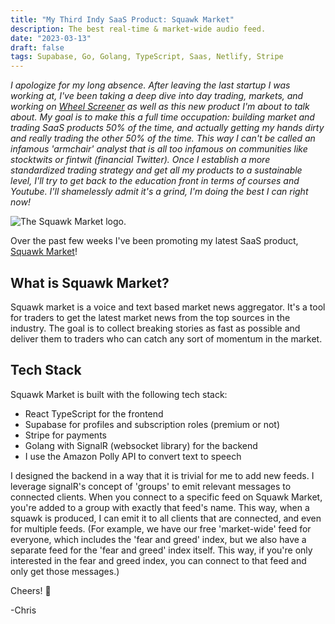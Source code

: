 ```yaml
---
title: "My Third Indy SaaS Product: Squawk Market"
description: The best real-time & market-wide audio feed.
date: "2023-03-13"
draft: false
tags: Supabase, Go, Golang, TypeScript, Saas, Netlify, Stripe
---
```


_I apologize for my long absence. After leaving the last startup I was working at, I've been taking a deep dive into day trading, markets, and working on [Wheel Screener](https://wheelscreener.com) as well as this new product I'm about to talk about. My goal is to make this a full time occupation: building market and trading SaaS products 50% of the time, and actually getting my hands dirty and really trading the other 50% of the time. This way I can't be called an infamous 'armchair' analyst that is all too infamous on communities like stocktwits or fintwit (financial Twitter). Once I establish a more standardized trading strategy and get all my products to a sustainable level, I'll try to get back to the education front in terms of courses and Youtube. I'll shamelessly admit it's a grind, I'm doing the best I can right now!_

<div style={{background:"white", display:'flex', flexDirection: 'row', alignItems: 'center', justifyContent: 'center'}}>
<img style={{maxWidth: '100%'}} alt="The Squawk Market logo." src="/squawkMarketLogo.png"/>
</div>

Over the past few weeks I've been promoting my latest SaaS product, <a href="https://squawk-market.com">Squawk Market</a>! 

## What is Squawk Market?

Squawk market is a voice and text based market news aggregator. It's a tool for traders to get the latest market news from the top sources in the industry. The goal is to collect breaking stories as fast as possible and deliver them to traders who can catch any sort of momentum in the market.

## Tech Stack

Squawk Market is built with the following tech stack:

- React TypeScript for the frontend
- Supabase for profiles and subscription roles (premium or not)
- Stripe for payments
- Golang with SignalR (websocket library) for the backend
- I use the Amazon Polly API to convert text to speech

I designed the backend in a way that it is trivial for me to add new feeds. I leverage signalR's concept of 'groups' to emit relevant messages to connected clients. When you connect to a specific feed on Squawk Market, you're added to a group with exactly that feed's name. This way, when a squawk is produced, I can emit it to all clients that are connected, and even for multiple feeds. (For example, we have our free 'market-wide' feed for everyone, which includes the 'fear and greed' index, but we also have a separate feed for the 'fear and greed' index itself. This way, if you're only interested in the fear and greed index, you can connect to that feed and only get those messages.)

Cheers! 🍺

-Chris